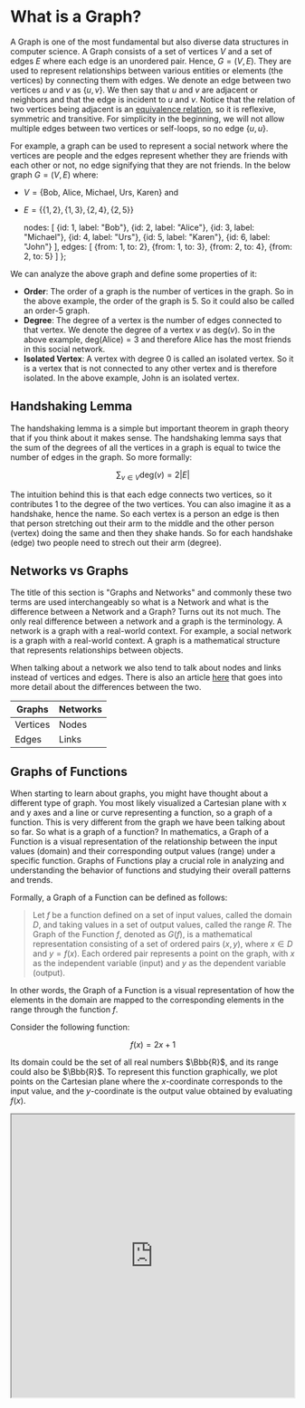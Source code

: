 
# What is a Graph?

A Graph is one of the most fundamental but also diverse data structures in computer science. A Graph consists of a set
of vertices $V$ and a set of edges $E$ where each edge is an unordered pair. Hence, $G=(V,E)$. They are used to
represent relationships between various entities or elements (the vertices) by connecting them with edges. 
We denote an edge between two vertices $u$ and $v$ as $\{u,v\}$. We then say that $u$ and $v$ are adjacent or neighbors 
and that the edge is incident to $u$ and $v$. Notice that the relation of two vertices being adjacent is an [equivalence 
relation](/digitalGarden/maths/discrete/relationsFunctions/equivalenceRelations), so it is reflexive, symmetric and transitive. 
For simplicity in the beginning, we will not allow multiple edges between two vertices or self-loops, so no edge $\{u,u\}$.

For example, a graph can be used to represent a social network where the vertices are people and the edges represent
whether they are friends with each other or not, no edge signifying that they are not friends. In the below graph
$G=(V,E)$ where:

- $V=\{\text{Bob, Alice, Michael, Urs, Karen}\}$ and
- $E=\{\{1,2\},\{1,3\},\{2,4\},\{2,5\}\}$

    nodes: [
        {id: 1, label: "Bob"},
        {id: 2, label: "Alice"},
        {id: 3, label: "Michael"},
        {id: 4, label: "Urs"},
        {id: 5, label: "Karen"},
        {id: 6, label: "John"}
    ],
    edges: [
        {from: 1, to: 2},
        {from: 1, to: 3},
        {from: 2, to: 4},
        {from: 2, to: 5}
    ]
};

<Graph
    graph={friendsGraph}
/>

We can analyze the above graph and define some properties of it:
- **Order**: The order of a graph is the number of vertices in the graph. So in the above example, the order of the graph is 5. So it
could also be called an order-5 graph.
- **Degree**: The degree of a vertex is the number of edges connected to that vertex. We denote the degree of a vertex $v$ as $\text{deg}(v)$. 
So in the above example, $\text{deg(Alice)}=3$ and therefore Alice has the most friends in this social network.
- **Isolated Vertex**: A vertex with degree 0 is called an isolated vertex. So it is a vertex that is not connected to any other vertex 
and is therefore isolated. In the above example, John is an isolated vertex.

## Handshaking Lemma

The handshaking lemma is a simple but important theorem in graph theory that if you think about it makes sense. The handshaking 
lemma says that the sum of the degrees of all the vertices in a graph is equal to twice the number of edges in the graph. So 
more formally:

$$
\sum_{v \in V} \text{deg}(v) = 2|E|
$$

The intuition behind this is that each edge connects two vertices, so it contributes 1 to the degree of the two vertices. You 
can also imagine it as a handshake, hence the name. So each vertex is a person an edge is then that person stretching out their 
arm to the middle and the other person (vertex) doing the same and then they shake hands. So for each handshake (edge) two people 
need to strech out their arm (degree).

## Networks vs Graphs

The title of this section is "Graphs and Networks" and commonly these two terms are used interchangeably so what is a Network and what is 
the difference between a Network and a Graph? Turns out its not much. 
The only real difference between a network and a graph is the terminology. A network is a graph with a real-world context.
For example, a social network is a graph with a real-world context. A graph is a mathematical structure that represents
relationships between objects. 

When talking about a network we also tend to talk about nodes and links instead of
vertices and edges. There is also an article [here](https://bence.ferdinandy.com/2018/05/27/whats-the-difference-between-a-graph-and-a-network/) that goes into more detail about the differences between the two.

| Graphs | Networks |
|--------|----------|
| Vertices | Nodes |
| Edges | Links |

## Graphs of Functions

When starting to learn about graphs, you might have thought about a different type of graph. You most likely visualized 
a Cartesian plane with x and y axes and a line or curve representing a function, so a graph of a function. This is very 
different from the graph we have been talking about so far. So what is a graph of a function? In mathematics, a Graph of a Function
is a visual representation of the relationship between the input values (domain) and their corresponding output values
(range) under a specific function. Graphs of Functions play a crucial role in analyzing and understanding the behavior of functions and 
studying their overall patterns and trends.

Formally, a Graph of a Function can be defined as follows:

> Let $f$ be a function defined on a set of input values, called the domain $D$, and taking values in a set of output
values, called the range $R$. The Graph of the Function $f$, denoted as $G(f)$, is a mathematical representation
consisting of a set of ordered pairs $(x, y)$, where $x \in D$ and $y = f(x)$. Each ordered pair represents a point on
the graph, with $x$ as the independent variable (input) and $y$ as the dependent variable (output).

In other words, the Graph of a Function is a visual representation of how the elements in the domain are mapped to
the corresponding elements in the range through the function $f$.

<Callout type="example">
Consider the following function:

$$
f(x) = 2x + 1
$$

Its domain could be the set of all real numbers $\Bbb{R}$, and its range could also be $\Bbb{R}$. To represent this
function graphically, we plot points on the Cartesian plane where the $x$-coordinate corresponds to the input value,
and the $y$-coordinate is the output value obtained by evaluating $f(x)$.

<div className="flex justify-center mt-5">
    <iframe src="https://www.desmos.com/calculator/jmj44mpzfe?embed" width="500" height="500"/>
</div>
</Callout>

## Directed Graphs

In the graph the vertices were just connected by edges, the edges did not have a direction. This is called an undirected 
graph. Now we will look at the opposite, a directed graph.

A Directed Graph is a graph where each edge is directed from one vertex to another. In other words, the edges have a
direction. The previous graph was an example of an undirected graph as we would hope that if person A thinks of person B
as a friend then Person B feels the same way. However, in a directed graph, this is not necessarily the case.

So we can define a directed graph as $G=(V,E)$ where:

- $V$ is again the set of vertices
- $E$ is a set of ordered pairs of vertices, called arcs, arrows or directed edges (sometimes simply edges). Ordered pairs are used here because (unlike for undirected graphs) the
direction of an edge $(u,v)$ is important: $(u,v)$ is not the same edge as $(v,u)$ whereas for an undirected graph the 
edges $\{u,v\}$ and $\{v,u\}$ are the same edge matching the common mathmatical definition of sets and tuples.
The first vertex in the edge, so where the edge starts, is called the tail, direct predecessor or initial vertex. The second vertex 
where the arrow head or point is, is called the head, direct successor or terminal vertex.

For example, let us imagine a directed graph where the vertices are the same as the previous example but the edges
signify if a person has liked another person's post on social media. We then get the below graph $G=(V,E)$ where:

- $V=\{\text{Bob, Alice, Michael, Urs, Karen}\}$ and
- $E=\{(1,2),(1,3),(2,4),(2,5),(5,2)\}$

    nodes: [
        {id: 1, label: "Bob"},
        {id: 2, label: "Alice"},
        {id: 3, label: "Michael"},
        {id: 4, label: "Urs"},
        {id: 5, label: "Karen"},
         {id: 6, label: "John"}
    ],
    edges: [
        {from: 1, to: 2},
        {from: 1, to: 3},
        {from: 2, to: 4},
        {from: 2, to: 5},
        {from: 5, to: 2}
    ]
};

<Graph
    graph={postLikedGraph}
    directed={true}
/>

When talking about degrees in a directed graph, we often distinguish between the in-degree and out-degree of a vertex:
- **In-degree**: The in-degree of a vertex is the number of edges that are pointing to that vertex. This is commonly 
denoted as $\text{deg}_{\text{in}}(v)$. So in the above example, $\text{deg}_{\text{in}}(\text{Alice})=2$.
- **Out-degree**: The out-degree of a vertex is the number of edges that are pointing away from that vertex. This is
commonly denoted as $\text{deg}_{\text{out}}(v)$. So in the above example, $\text{deg}_{\text{out}}(\text{Alice})=2$.

These two new definitions also lead us to the definition of some new types of vertices like in the undirected graph 
we had isolated vertices, in the directed graph we have:
- **Source Vertices**: A source vertex is a vertex with an in-degree of 0. So it is a vertex that from which edges 
are only "flowing" out of. In the above example, Bob is a source vertex.
- **Sink Vertices**: A sink vertex is a vertex with an out-degree of 0. So it is a vertex that edges are only "flowing" 
into. In the above example, Urs and Michael are sink vertices.

## Weighted Graphs

A weighted graph is a graph where each edge has a weight (a number associated with it). Commonly this is defined as a triple
$G = (E, V, w)$ where $w$ is a function that maps edges or directed edges to their weights. So, $w: E \rightarrow \Bbb{R}$
could be a function for a graph with real numbers as weights. The previous graphs were unweighted graphs, but we can easily 
think of them as being a weighted graph, where all weights are 1.

For example, in a graph where each city is a vertex and each edge is a road between two cities, the weight could
be the distance in km between them. 

    nodes: [
        {id: 1, label: "London"},
        {id: 2, label: "Paris"},
        {id: 3, label: "Berlin"}
    ],
    edges: [
        {from: 1, to: 2, value: 343, label: "343", length: 200},
        {from: 1, to: 3, value: 933, label: "933", length: 400},
        {from: 2, to: 3, value: 878, label: "878", length: 300},
    ]
}

<Graph
    graph={cityGraph}
    options={
        {
            layout: {
                randomSeed: 1
            },
        }
    }
/>

## Walks, Paths and Cycles

Graphs have many different use cases but a common one is to represent a network for transportation. So if we imagine a vertex 
as a house and an edge as a gravel path between two houses, then we can travel around the graph. This leads us to some 
important definitions in graph theory that are heavily used in algorithms. 

Let's start of with a walk, quiet literally. We define a **walk** as a sequence of vertices where there is an edge between each 
pair of consecutive vertices. So if we think of the gravel path between the houses, then a walk would be a sequence of houses 
that we can visit by following the gravel path. More formally:

> A sequence of vertices $(v_1, v_2, \ldots, v_k)$ with $v_i \in V \forall i$ is called a walk if there is an edge 
$\{v_i, v_{i+1}\} \in E$ for all $0 \leq i < k$. 

This also leads us to being able to say that a vertex is **reachable** from another vertex if there is a walk between them. 
The **length of a walk** is the number of edges in the walk. So if the walk is $(v_1, v_2, \ldots, v_k)$ then the length of the 
walk is $k-1$. If we started our walk at our own house in the morning and then returned to our house in the evening, then the first and last 
vertex would be the same. This is called a **closed walk**. More formally:

> A sequence of vertices $(v_1, v_2, \ldots, v_k)$ is a closed walk if it is a walk $3 \leq k$ and $v_1 = v_k$.

We say that a closed walk needs to have at least 3 vertices as a closed walk with only 2 vertices would be our house to our house 
which isn't exactly a good walk for our health. We can also observe in a closed walk that the start and end vertex are incident to 
an even number of edges. This makes sense as we need to exit and enter the vertex an even number of times.
Notice also that on a walk or a closed walk we can visit the same vertex multiple times. 
So we can go from our house to the park and back to our house and then to the shop and back to our house. This changes 
when we look at a path. A **path** is a walk where we do not visit the same vertex twice. More formally:

> A sequence of vertices $(v_1, v_2, \ldots, v_k)$ is a path if it is a walk and $v_i \neq v_j$ for all $i \neq j$.

So we never visit the same vertex twice, this also means that we never visit the same edge twice as if we did we would have to 
visit the same vertex twice.
We can then also apply the same logic of a closed walk to a path to make a "closed path" which we call a **cycle**. More formally:

> A sequence of vertices $(v_1, v_2, \ldots, v_k)$ is a cycle if it is a closed walk, $4 \leq k$ and $v_i \neq v_j$ for all $i \neq j$.

The same definitions can be applied to directed graphs but now to be able to go from one vertex to another we need to follow the 
direction of the edges, if there is no edge with the correct direction then we cannot go from one vertex to another.

<Callout type="todo">
    There are also trails and circuits which allow the same vertex to be visited multiple times but the same edge to only be used once.

    <Image 
        src="/cs/grapshWalkTypes.png"
        caption="Overview of the different types of walks"
        width={400}
    />
</Callout>

## Connected Components

First we need to define what a subgraph is. A subgraph of a graph is a graph that is formed by taking a subset of the vertices 
and edges of the original graph. Meaning that a subgraph can be the original graph itself or it can be the original graph with 
some vertices and edges removed.

A connected component is then a special subgraph where all vertices are connected to each other. So There are no isolated/disconnected 
vertices in a connected component. These can quiet easily be seen by eye but the definition can become more complex when we look at 
directed graphs. 

If a graph has only one connected component, so itself, then we say that it is connected. If it has more than one connected component, 
then it is disconnected.

### Undirected Graphs

In an undirected graph, a connected component is a subset of vertices such that there is a path between every pair of
vertices in the subset. 

If we think of a communication network, then a connected component would be a group of people that can communicate with
each other. If there are multiple connected components, then there are groups of people that cannot communicate with
each other.

<Image 
    src="/cs/graphsConnectedComponents.png"
    caption="An example of a graph with 2 connected components"
    width={600}
/>

To find the connected components of a undirected graph, we can simply use either a [breadth-first search](/digitalGarden/cs/algorithmsDataStructures/graphsNetworks/bfs) or a 
[depth-first search](/digitalGarden/cs/algorithmsDataStructures/graphsNetworks/dfs) over all vertices. 
The algorithm would then look something like this:

```java
public int numberOfConnectedComponents(List<List<Integer>> graph) {
    int n = graph.size();
    boolean[] visited = new boolean[n];
    int count = 0;
    for (int i = 0; i < n; i++) {
        if (!visited[i]) {
            dfs(graph, visited, i);
            count++;
        }
    }
    return count;
}
```

### Directed Graphs

In a directed graph the directions of the edges matter. This gives us two types of connected components, weakly
connected components and strongly connected components.

#### Weakly Connected Components

Weakly connected components are the same as connected components in an undirected graphs. So you just ignore the
directions of the edges.

<Image 
    src="/cs/graphsWeaklyConnectedComponents.png"
    caption="An example of a directed graph with 2 weakly connected components"
    width={600}
/>

#### Strongly Connected Components

Strongly connected components are a bit more complex. In a directed graph, a strongly connected component is a subset of
vertices such that there is a path between every pair of vertices in the subset, but the path must follow the direction
of the edges. So in other words, after following the edges in the direction of the arrows, you must be able to get back 
to the original vertex.

<Image 
    src="/cs/graphsStronglyConnectedComponents.png"
    caption="An example of a directed graph with 4 strongly connected components"
    width={600}
/>

### Giant Components

If a connected component includes a large portion of the graph, then it is commonly referred to as a
**giant component**. There is no strict definition of what a giant component is, but it is commonly used to refer to
connected components that include more than 50% of the vertices in the graph.

## Acyclic Graphs

An acyclic graph is a graph that contains no cycles. This means that there is no path that starts and ends at the same vertex. 
More formally:

> A graph is acyclic if for every vertex $v \in V$ there is no path from $v$ to $v$.

Acyclic graphs play a big role in computer science and many algorithms rely on the fact that the graph has no cycles. For example,
a [topological sort/ordering](/digitalGarden/cs/algorithmsDataStructures/graphsNetworks/topologicalSortOrdering) can only be done on a 
directed acyclic graph, short **DAG**.

    nodes: [
        {id: 5, label: "5", level: 0},
        {id: 2, label: "2", level: 1},
        {id: 6, label: "6", level: 1},
        {id: 1, label: "1", level: 2},
        {id: 4, label: "4", level: 2},
        {id: 8, label: "8", level: 2},
        {id: 3, label: "3", level: 3},
        {id: 7, label: "7", level: 3},
        {id: 9, label: "9", level: 3},
    ],
    edges: [
        {from: 5, to: 2},
        {from: 5, to: 6},
        {from: 2, to: 1},
        {from: 2, to: 4},
        {from: 6, to: 8},
        {from: 4, to: 3},
        {from: 8, to: 7},
        {from: 8, to: 9},
    ]
}

    layout: {
        hierarchical: {
            enabled: true,
            direction: "UD"
        },
    },
}

<Graph
    graph={acyclicGraph}
    options={acyclicOptions}
/>

## Trees and Forests

A tree combines the properties of a connected graph and an acyclic graph, so it is an acyclic graph that has only one 
connected component and is therefore connected. This leads to the fact that there is only one path between any two vertices in a tree. 
If there were two paths between two vertices, then there would be a cycle in the graph and it would not be a tree. 

<Image 
    src="/cs/graphsTree.png"
    caption="If we add a second path between 2 vertices, then we get a cycle and it is no longer a tree"
    width={600}
/>

Trees are used in many different algorithms and data structures such as binary search trees. You can
read more the section dedicated to [trees](/digitalGarden/cs/algorithmsDataStructures/trees) for more information.

A forest is a collection of trees so any graph that is acyclic as each connected component is then a tree.

<Image 
    src="/cs/graphsForests.png"
    caption="Comparison of a graph, a tree and a forest"
    width={500}
/>

## Complete Graphs

A complete graph is a graph where each vertex is connected to every other vertex, very simple. In other words, a
complete graph contains all possible edges which is why it is also commonly called a fully connected graph. 
A complete graph with $n$ vertices is denoted as $K_n$. If a graph has $n$ vertices then the maximum number of edges 
it can have is defined as follows:

$$
n-1 + n-2 + \ldots + 1 = \sum_{i=1}^{n-1} i = \frac{n(n-1)}{2} = \frac{|V|(|V|-1)}{2}
$$

The idea here is we start at one vertex and then connect it to all other vertices, then we move to the next vertex and 
connect it to all the other remaining vertices and so on until we have connected all vertices.

For example, the below graph is a complete graph with 5 vertices, $K_5$.

    nodes: [
        {id: 1, label: "1"},
        {id: 2, label: "2"},
        {id: 3, label: "3"},
        {id: 4, label: "4"},
        {id: 5, label: "5"}
    ],
    edges: [
        {from: 1, to: 2},
        {from: 1, to: 3},
        {from: 1, to: 4},
        {from: 1, to: 5},
        {from: 2, to: 3},
        {from: 2, to: 4},
        {from: 2, to: 5},
        {from: 3, to: 4},
        {from: 3, to: 5},
        {from: 4, to: 5}
    ]
};

<Graph
    graph={completeGraph}
/>

### Graph Density

Now that we know what a complete graph is and the maximum number of edges it can have, we can define the density of a graph.
The density of a graph is the ratio of the number of edges to the number of possible edges. So in other words how
densely connected the graph is or how close it is to being a complete graph. As the density of a graph is a ratio it can be between 0 and 1.

In an undirected graph, we have seen that there are $\frac{|V|(|V|-1)}{2}$ possible edges. Which means the density of an undirected graph
is defined as:

$$
D = \frac{|E|}{\frac{|V|(|V|-1)}{2}} = \frac{2|E|}{|V|(|V|-1)}
$$

In a directed graph there are $|V|(|V|-1)$ possible edges because each vertex can have an edge to every other vertex 
except itself due to the direction of the edges. So the density of a directed graph is:

$$
D = \frac{|E|}{|V|(|V|-1)}
$$

<Image 
    src="/cs/graphsDensity.png"
    caption="The effect of adding edges to a graph on the density"
    width={500}
/>
